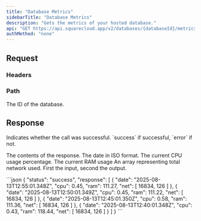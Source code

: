 ```yaml
---
title: "Database Metrics"
sidebarTitle: "Database Metrics"
description: "Gets the metrics of your hosted database."
api: "GET https://api.squarecloud.app/v2/databases/{databaseId}/metrics"
authMethod: "none"
---
```



## Request

### Headers

<Authorization />

### Path

<ParamField path="databaseId" type="string" placeholder="Database ID" required>
  The ID of the database.
</ParamField>

## Response

<ResponseField name="status" type="string">
  Indicates whether the call was successful. `success` if successful, `error` if not.
</ResponseField>
<ResponseField name="response" type="array">

The contents of the response.
<Expandable title="Toggle object">
<ResponseField name="date" type="string">
  The date in ISO format.
</ResponseField>
<ResponseField name="cpu" type="string">
  The current CPU usage percentage.
</ResponseField>
<ResponseField name="ram" type="string">
  The current RAM usage
</ResponseField>
<ResponseField name="net" type="int[]">
  An array representing total network used. First the input, second the output.
</ResponseField>
</Expandable>
</ResponseField>

<ResponseExample>
```json
{
    "status": "success",
    "response": [
        {
            "date": "2025-08-13T12:55:01.348Z",
            "cpu": 0.45,
            "ram": 111.27,
            "net": [
                16834,
                126
            ]
        },
        {
            "date": "2025-08-13T12:50:01.349Z",
            "cpu": 0.45,
            "ram": 111.22,
            "net": [
                16834,
                126
            ]
        },
        {
            "date": "2025-08-13T12:45:01.350Z",
            "cpu": 0.58,
            "ram": 111.36,
            "net": [
                16834,
                126
            ]
        },
        {
            "date": "2025-08-13T12:40:01.348Z",
            "cpu": 0.43,
            "ram": 118.44,
            "net": [
                16834,
                126
            ]
        }
    ]
}
```
</ResponseExample>